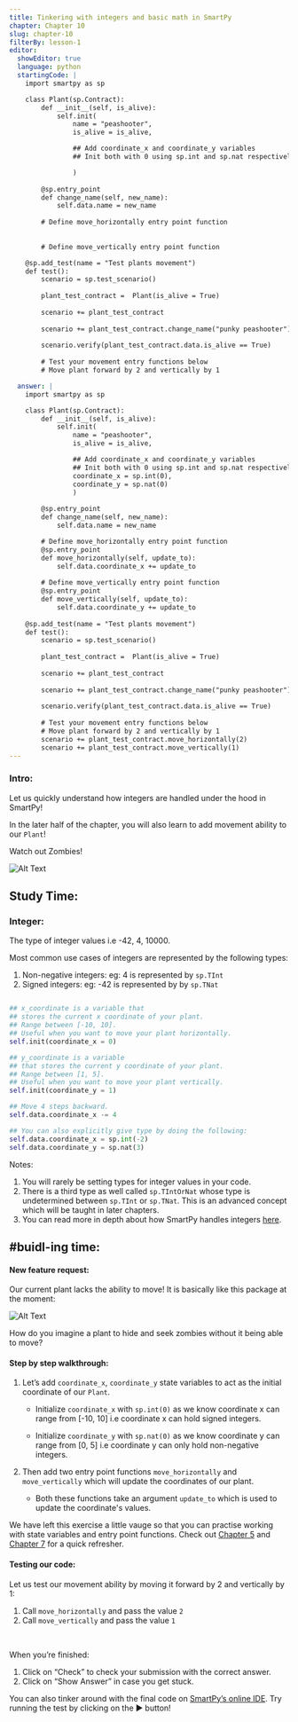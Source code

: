 ```yaml
---
title: Tinkering with integers and basic math in SmartPy
chapter: Chapter 10
slug: chapter-10
filterBy: lesson-1
editor:
  showEditor: true
  language: python
  startingCode: |
    import smartpy as sp

    class Plant(sp.Contract):
        def __init__(self, is_alive):
            self.init(
                name = "peashooter",
                is_alive = is_alive,

                ## Add coordinate_x and coordinate_y variables
                ## Init both with 0 using sp.int and sp.nat respectively 

                )
            
        @sp.entry_point
        def change_name(self, new_name):
            self.data.name = new_name
 
        # Define move_horizontally entry point function
        
        
        # Define move_vertically entry point function

    @sp.add_test(name = "Test plants movement")
    def test():
        scenario = sp.test_scenario()
        
        plant_test_contract =  Plant(is_alive = True)
        
        scenario += plant_test_contract
        
        scenario += plant_test_contract.change_name("punky peashooter")
        
        scenario.verify(plant_test_contract.data.is_alive == True)
        
        # Test your movement entry functions below
        # Move plant forward by 2 and vertically by 1

  answer: |  
    import smartpy as sp

    class Plant(sp.Contract):
        def __init__(self, is_alive):
            self.init(
                name = "peashooter",
                is_alive = is_alive,

                ## Add coordinate_x and coordinate_y variables
                ## Init both with 0 using sp.int and sp.nat respectively 
                coordinate_x = sp.int(0), 
                coordinate_y = sp.nat(0)
                )
        
        @sp.entry_point
        def change_name(self, new_name):
            self.data.name = new_name

        # Define move_horizontally entry point function
        @sp.entry_point
        def move_horizontally(self, update_to):
            self.data.coordinate_x += update_to
        
        # Define move_vertically entry point function
        @sp.entry_point
        def move_vertically(self, update_to):
            self.data.coordinate_y += update_to
 
    @sp.add_test(name = "Test plants movement")
    def test():
        scenario = sp.test_scenario()
       
        plant_test_contract =  Plant(is_alive = True)
       
        scenario += plant_test_contract
       
        scenario += plant_test_contract.change_name("punky peashooter")
       
        scenario.verify(plant_test_contract.data.is_alive == True)
       
        # Test your movement entry functions below
        # Move plant forward by 2 and vertically by 1
        scenario += plant_test_contract.move_horizontally(2)
        scenario += plant_test_contract.move_vertically(1)
---
```




### Intro: 
Let us quickly understand how integers are handled under the hood in SmartPy! 

In the later half of the chapter, you will also learn to add movement ability to our `Plant`! 

Watch out Zombies! 

![Alt Text](https://media.giphy.com/media/qSOGIn9rUZEuA/giphy.gif)
 

## Study Time: 

### Integer:
The type of integer values i.e <span class="string-highlight">-42</span>, <span class="string-highlight">4</span>, <span class="string-highlight">10000</span>. 

Most common use cases of integers are represented by the following types: 

1. Non-negative integers: eg: <span class="string-highlight">4</span> is represented by `sp.TInt`
2. Signed integers: eg: <span class="string-highlight">-42</span> is represented by by `sp.TNat`

```python

## x_coordinate is a variable that 
## stores the current x coordinate of your plant. 
## Range between [-10, 10]. 
## Useful when you want to move your plant horizontally. 
self.init(coordinate_x = 0)

## y_coordinate is a variable 
## that stores the current y coordinate of your plant. 
## Range between [1, 5].  
## Useful when you want to move your plant vertically.
self.init(coordinate_y = 1)

## Move 4 steps backward. 
self.data.coordinate_x -= 4  

## You can also explicitly give type by doing the following:
self.data.coordinate_x = sp.int(-2)
self.data.coordinate_y = sp.nat(3)
```

Notes: 

1. You will rarely be setting types for integer values in your code. 
2. There is a third type as well called `sp.TIntOrNat` whose type is undetermined between `sp.TInt` or `sp.TNat`. This is an advanced concept which will be taught in later chapters. 
3. You can read more in depth about how SmartPy handles integers [here](https://smartpy.io/demo/reference.html#_integers). 

 

## #buidl-ing time:

#### New feature request: 

Our current plant lacks the ability to move! It is basically like this package at the moment: 

![Alt Text](https://media.giphy.com/media/TeinpBGRY5UOc/giphy.gif)


How do you imagine a plant to hide and seek zombies without it being able to move? 

#### Step by step walkthrough: 

1. Let’s add `coordinate_x`, `coordinate_y` state variables to act as the initial coordinate of our `Plant`.

    * Initialize `coordinate_x` with `sp.int(0)` as we know coordinate x can range from <span class="string-highlight">[-10, 10]</span> i.e coordinate x can hold signed integers. 

    * Initialize `coordinate_y` with `sp.nat(0)` as we know coordinate y can range from <span class="string-highlight">[0, 5]</span> i.e coordinate y can only hold non-negative integers. 

2. Then add two entry point functions `move_horizontally` and `move_vertically` which will update the coordinates of our plant. 
    * Both these functions take an argument `update_to`  which is used to update the coordinate's values. 

We have left this exercise a little vauge so that you can practise working with state variables and entry point functions. Check out [Chapter 5](/lesson/chapter-05) and [Chapter 7](/lesson/chapter-07) for a quick refresher.  


#### Testing our code: 

Let us test our movement ability by moving it forward by 2 and vertically by 1: 

1. Call `move_horizontally` and pass the value `2` 
2. Call `move_vertically` and pass the value `1`


<br />

When you’re finished:

1. Click on “Check” to check your submission with the correct answer.
2. Click on “Show Answer” in case you get stuck.


You can also tinker around with the final code on [SmartPy’s online IDE](https://smartpy.io/demo/index.html?code=eJylU8GO2yAQvfsrRsnFViNrd48rRWrVXnqo1MPeETHjDVobEOBkvV_fgWA7JGmVVTlYgN@8efOYkb3R1oPrufVmBO7AmaJoOu4c_O648qUz9XetvOWNr54LoCWwBcakkp6x0mHXbkA6xjt5wIQIK_yoA6icr8JSvEfYwsogd3utPdrVJgNMVASatpsiQ6zX8E0IaLS2Qirukb0DV9nFCAduJd916C5Df5Ik2Gm_h6OkzwMMTqpXKpvE@shDWyIBi85g4yl_N0LGkmXeptDyodr8FTaeYLQnWAZaTnHzlVBIbo_MaCKd_W72XL0iC@4lyxUe47F6htxzwT2vk80TaM4RoWv4ga1UCL0@INtrKz_ohXlHdcbcEHNDOygqX6t_CruiSPIGI0LhXl@2RJSXOfhlu6CL2Ylc5AGtl81_SFwIPitwzAUWIQ0Xgnl0vpza@YUOYMLAuJivJyGrqgjpIy4lcQ0qakx9aofwh01XZbXUHoliAtak2aOINJBnA_JiBzwLm9lJ8A2Ku4H1ebetzKDeyO9lXm9krMle2Y7lLbLo5yL6SvUaonmjHuxsXXrk6Xkd7LDTxwT_RaCTbGi1PXIrYDfCU5zdsz6hu8e7qr1u4af7Ta0vu@sxxf4BWB2wkg--). Try running the test by clicking on the ▶️ button!
